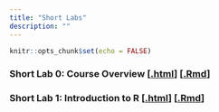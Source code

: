 ```yaml
---
title: "Short Labs"
description: ""
---
```


```r
knitr::opts_chunk$set(echo = FALSE)
```

### Short Lab 0: Course Overview [[.html](files/short-labs/short-lab-00_install.html)] [[.Rmd](https://raw.githubusercontent.com/svteichman/STAT302-WIN2022/main/files/short-labs/short-lab-00_install.Rmd)]

### Short Lab 1: Introduction to R [[.html](files/short-labs/short-lab-01_intro-to-R.html)] [[.Rmd](https://raw.githubusercontent.com/svteichman/STAT302-WIN2022/main/files/short-labs/short-lab-01_intro-to-R.Rmd)]

\begin{comment}

### Short Lab 2: Functions and Loops [[.html](files/short-labs/short-lab-02_fundamentals.html)] [[.Rmd](https://raw.githubusercontent.com/svteichman/STAT302-WIN2022/main/files/short-labs/short-lab-02_fundamentals.Rmd)]

### Short Lab 3: Strings, Factors, and Dates [[.html](files/short-labs/short-lab-03_strings.html)] [[.Rmd](https://raw.githubusercontent.com/svteichman/STAT302-WIN2022/main/files/short-labs/short-lab-03_strings.Rmd)]

### Short Lab 4: Setting up GitHub [[.html](files/short-labs/short-lab-04_github.html)] [[.Rmd](https://raw.githubusercontent.com/svteichman/STAT302-WIN2022/main/files/short-labs/short-lab-04_github.Rmd)]

### Short Lab 5: Resampling [[.html](files/short-labs/short-lab-05_resampling.html)] [[.Rmd](https://raw.githubusercontent.com/svteichman/STAT302-WIN2022/main/files/short-labs/short-lab-05_resampling.Rmd)]

### Short Lab: Principal components analysis [[.html](files/short-labs/short-lab_pca.html)] [[.Rmd](https://raw.githubusercontent.com/svteichman/STAT302-WIN2022/main/files/short-labs/short-lab_pca.Rmd)]

### Optional exercises: Linear regression [[.html](files/short-labs/short-lab-04_lm.html)] [[.Rmd](https://raw.githubusercontent.com/svteichman/STAT302-WIN2022/main/files/short-labs/short-lab-04_lm.Rmd)]


### Optional exercises: Data Cleaning [[.html](files/short-labs/optional_data-cleaning.html)] [[.Rmd](https://raw.githubusercontent.com/peteragao/STAT302-AUT2021/base/files/short-labs/optional_data-cleaning.Rmd)]

\end{comment}